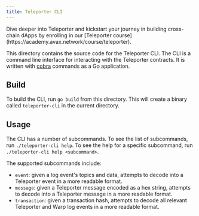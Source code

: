 ```yaml
---
title: Teleporter CLI
---
```


<Callout title="Note">
Dive deeper into Teleporter and kickstart your journey in building cross-chain dApps by enrolling in our [Teleporter course](https://academy.avax.network/course/teleporter).
</Callout>


This directory contains the source code for the Teleporter CLI. The CLI is a command line interface for interacting with the Teleporter contracts. It is written with [cobra](https://github.com/spf13/cobra) commands as a Go application.

Build[​](#build "Direct link to heading")
-----------------------------------------

To build the CLI, run `go build` from this directory. This will create a binary called `teleporter-cli` in the current directory.

Usage[​](#usage "Direct link to heading")
-----------------------------------------

The CLI has a number of subcommands. To see the list of subcommands, run `./teleporter-cli help`. To see the help for a specific subcommand, run `./teleporter-cli help <subcommand>`.

The supported subcommands include:

- `event`: given a log event's topics and data, attempts to decode into a Teleporter event in a more readable format.
- `message`: given a Teleporter message encoded as a hex string, attempts to decode into a Teleporter message in a more readable format.
- `transaction`: given a transaction hash, attempts to decode all relevant Teleporter and Warp log events in a more readable format.